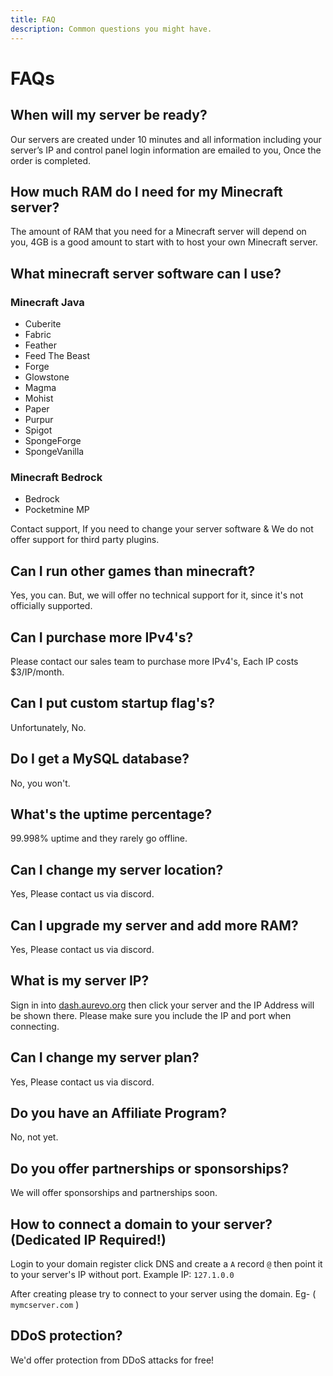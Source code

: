 ```yaml
---
title: FAQ
description: Common questions you might have.
---
```


# FAQs

## When will my server be ready?

Our servers are created under 10 minutes and all information including your server’s IP and control panel login information are emailed to you, Once the order is completed.

## How much RAM do I need for my Minecraft server?

The amount of RAM that you need for a Minecraft server will depend on you, 4GB is a good amount to start with to host your own Minecraft server.

## What minecraft server software can I use?

### Minecraft Java

- Cuberite
- Fabric
- Feather
- Feed The Beast
- Forge
- Glowstone
- Magma
- Mohist
- Paper
- Purpur
- Spigot
- SpongeForge
- SpongeVanilla

### Minecraft Bedrock

- Bedrock
- Pocketmine MP

Contact support, If you need to change your server software & We do not offer support for third party plugins.

## Can I run other games than minecraft?

Yes, you can. But, we will offer no technical support for it, since it's not officially supported.

## Can I purchase more IPv4's?

Please contact our sales team to purchase more IPv4's, Each IP costs $3/IP/month.

## Can I put custom startup flag's?

Unfortunately, No.

## Do I get a MySQL database?

No, you won't.

## What's the uptime percentage?

99.998% uptime and they rarely go offline.

## Can I change my server location?

Yes, Please contact us via discord.

## Can I upgrade my server and add more RAM?

Yes, Please contact us via discord.

## What is my server IP?

Sign in into [dash.aurevo.org](https://dash.aurevo.org/) then click your server and the IP Address will be shown there. Please make sure you include the IP and port when connecting.

## Can I change my server plan?

Yes, Please contact us via discord.

## Do you have an Affiliate Program?

No, not yet.

## Do you offer partnerships or sponsorships?

We will offer sponsorships and partnerships soon.

## How to connect a domain to your server? (Dedicated IP Required!)

Login to your domain register click DNS and create a `A` record `@` then point it to your server's IP without port. Example IP: `127.1.0.0`

After creating please try to connect to your server using the domain. Eg- ( `mymcserver.com` )

## DDoS protection?
We'd offer protection from DDoS attacks for free!


